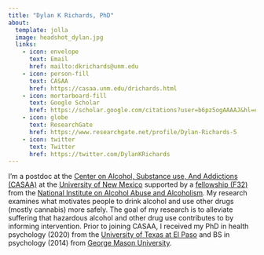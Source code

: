 ```yaml
---
title: "Dylan K Richards, PhD"
about:
  template: jolla
  image: headshot_dylan.jpg
  links: 
    - icon: envelope
      text: Email
      href: mailto:dkrichards@unm.edu
    - icon: person-fill
      text: CASAA
      href: https://casaa.unm.edu/drichards.html
    - icon: mortarboard-fill
      text: Google Scholar
      href: https://scholar.google.com/citations?user=b6pz5ogAAAAJ&hl=en
    - icon: globe
      text: ResearchGate
      href: https://www.researchgate.net/profile/Dylan-Richards-5
    - icon: twitter
      text: Twitter
      href: https://twitter.com/DylanKRichards
---
```


I'm a postdoc at the [Center on Alcohol, Substance use, And Addictions (CASAA)](https://casaa.unm.edu/) at the [University of New Mexico](http://www.unm.edu/) supported by a [fellowship (F32)](https://reporter.nih.gov/search/yvxjHjGicUK1aVnDHo7z3w/project-details/10460643) from the [National Institute on Alcohol Abuse and Alcoholism](https://www.niaaa.nih.gov/). My research examines what motivates people to drink alcohol and use other drugs (mostly cannabis) more safely. The goal of my research is to alleviate suffering that hazardous alcohol and other drug use contributes to by informing intervention. Prior to joining CASAA, I received my PhD in health psychology (2020) from the [University of Texas at El Paso](https://utep.edu/) and BS in psychology (2014) from [George Mason University](https://www.gmu.edu/).
